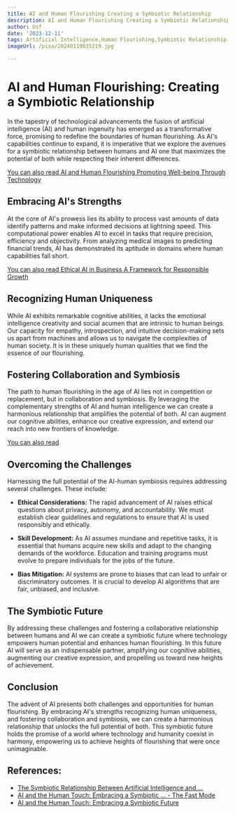 ```yaml
---
title: AI and Human Flourishing Creating a Symbiotic Relationship
description: AI and Human Flourishing Creating a Symbiotic Relationship
author: Usf
date: '2023-12-11'
tags: Artificial Intelligence,Human Flourishing,Symbiotic Relationship
imageUrl: /pixa/20240110035219.jpg

---
```

# AI and Human Flourishing: Creating a Symbiotic Relationship

In  the tapestry of technological advancements the fusion of artificial intelligence (AI) and human ingenuity has emerged as a transformative force, promising to redefine the boundaries of human flourishing. As  AI's capabilities  continue to expand, it is imperative that we explore the avenues for a symbiotic relationship between humans and AI one that maximizes the potential of both while respecting their inherent differences.

[You can also read AI and Human  Flourishing Promoting Well-being Through Technology](AI%20and%20Human%20Flourishing%20Promoting%20Well-being%20Through%20Technology)


## Embracing AI's Strengths

At the core of AI's prowess lies its ability  to process vast amounts of data identify patterns and make informed decisions  at lightning speed. This computational power enables AI  to excel  in tasks  that require precision,  efficiency and objectivity. From analyzing medical images to predicting financial trends, AI has demonstrated its aptitude  in domains where human capabilities fall short.

[You  can also read Ethical AI  in  Business A Framework  for Responsible Growth](Ethical%20AI%20in%20Business%20A%20Framework%20for%20Responsible%20Growth)


## Recognizing Human Uniqueness

While AI exhibits remarkable cognitive abilities, it lacks the emotional intelligence creativity and social acumen that are intrinsic to  human beings. Our capacity for empathy, introspection, and  intuitive decision-making sets us apart from machines and allows  us to navigate the complexities of human  society. It is in these  uniquely human qualities that we find the essence  of our flourishing.

##  Fostering  Collaboration and Symbiosis

The path to human  flourishing in the age of AI  lies not in competition  or replacement, but in  collaboration and symbiosis. By  leveraging the complementary strengths of AI  and human intelligence we can create a harmonious relationship that amplifies the potential of both. AI can augment our cognitive abilities, enhance our creative expression, and extend our reach into new frontiers of knowledge.

[You can also read ]()


## Overcoming the Challenges

Harnessing the full potential of the AI-human symbiosis requires addressing several challenges. These include:

- **Ethical Considerations:**  The rapid advancement  of AI raises ethical questions about privacy,  autonomy, and accountability. We must  establish clear guidelines and regulations to ensure that AI is used responsibly and ethically.

- **Skill Development:** As AI assumes mundane and repetitive tasks, it is essential that humans acquire new  skills and adapt to the  changing demands of the workforce. Education and training programs must evolve to prepare individuals  for the jobs of the future.

- **Bias  Mitigation:** AI systems  are prone to  biases that can lead to unfair or  discriminatory outcomes. It is crucial to develop AI algorithms that are fair, unbiased, and inclusive.

## The Symbiotic Future

By addressing these challenges and fostering a collaborative relationship between humans and AI we can create a symbiotic future where technology empowers human potential and enhances human flourishing. In this future  AI will serve as an indispensable partner, amplifying our cognitive abilities,  augmenting our creative expression,  and propelling us toward new heights of achievement.

## Conclusion

The advent of AI presents both challenges and opportunities for human  flourishing. By embracing  AI's strengths recognizing human uniqueness, and fostering collaboration  and symbiosis, we can create a harmonious  relationship that unlocks the full potential of  both. This symbiotic future  holds  the promise of a world where technology and humanity coexist in harmony, empowering  us to achieve heights of flourishing  that were once unimaginable.

## References:
- [The Symbiotic Relationship Between Artificial Intelligence and ...](https://dhillemann.medium.com/the-symbiotic-relationship-between-artificial-intelligence-and-human-touch-a432f02b32c1?source=rss------digital_life-5)
- [AI and the Human Touch: Embracing a Symbiotic ... - The Fast Mode](https://www.thefastmode.com/expert-opinion/33648-ai-and-the-human-touch-embracing-a-symbiotic-future)
- [AI and the Human Touch: Embracing a Symbiotic Future](https://www.healthcareittoday.com/2023/11/01/ai-and-the-human-touch-embracing-a-symbiotic-future/)
